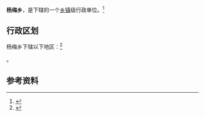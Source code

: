 {{中国乡级行政区|35/05/26/200/000}}

'''杨梅乡'''，是{{PRC admin/fullname|35/05/26/200/000|3}}下辖的一个[[乡镇|乡镇]]级行政单位。<ref>{{PRC admin/ref sgc|{{PRC admin/parent|35/05/26/200/000}}}}</ref>

== 行政区划 ==

杨梅乡下辖以下地区：<ref>{{PRC admin/ref sgc|35/05/26/200/000}}</ref>

{{PRC admin/children|35/05/26/200/000}}。

== 参考资料 ==

{{reflist}}

{{行政区划小作品}}
{{PRC admin/navcat|35/05/26/200/000}}